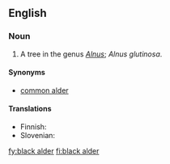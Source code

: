 ==English==

===Noun===
{{en-noun|sg=[[black]] [[alder]]}}

# A tree in the genus ''[[Alnus]]''; ''Alnus glutinosa''.

====Synonyms====
*[[common alder]]

====Translations====
{{trans-top|Alnus glutinosa}}
* Finnish: {{t+|fi|tervaleppä}}
* Slovenian: {{t+|sl|črna jelša}}
{{trans-mid}}
{{trans-bottom}}

[[fy:black alder]]
[[fi:black alder]]